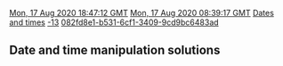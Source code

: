 [[Property:modification_date|Mon, 17 Aug 2020 18:47:12 GMT]]
[[Property:publication_date|Mon, 17 Aug 2020 08:39:17 GMT]]
[[Property:title|Dates and times]]
[[Property:weight|-13]]
[[Property:uuid|082fd8e1-b531-6cf1-3409-9cd9bc6483ad]]
== Date and time manipulation solutions==



{{Note|The associated package "time" (also "time_german" and "time_french") are part of the distribution located at $ISE_LIBRARY\library\time\time.ecf and is also available by linking with the IRON repository.}}